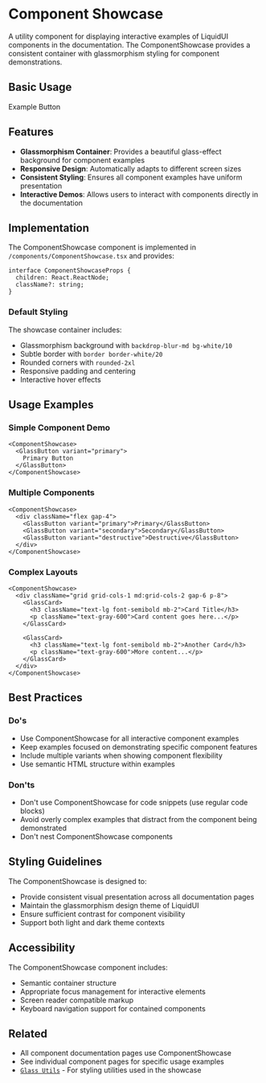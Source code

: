 
# Component Showcase

A utility component for displaying interactive examples of LiquidUI components in the documentation. The ComponentShowcase provides a consistent container with glassmorphism styling for component demonstrations.

## Basic Usage

<ComponentShowcase>
  <GlassButton>Example Button</GlassButton>
</ComponentShowcase>

## Features

- **Glassmorphism Container**: Provides a beautiful glass-effect background for component examples
- **Responsive Design**: Automatically adapts to different screen sizes
- **Consistent Styling**: Ensures all component examples have uniform presentation
- **Interactive Demos**: Allows users to interact with components directly in the documentation

## Implementation

The ComponentShowcase component is implemented in `/components/ComponentShowcase.tsx` and provides:

```tsx
interface ComponentShowcaseProps {
  children: React.ReactNode;
  className?: string;
}
```

### Default Styling

The showcase container includes:
- Glassmorphism background with `backdrop-blur-md bg-white/10`
- Subtle border with `border border-white/20`
- Rounded corners with `rounded-2xl`
- Responsive padding and centering
- Interactive hover effects

## Usage Examples

### Simple Component Demo

```tsx
<ComponentShowcase>
  <GlassButton variant="primary">
    Primary Button
  </GlassButton>
</ComponentShowcase>
```

### Multiple Components

```tsx
<ComponentShowcase>
  <div className="flex gap-4">
    <GlassButton variant="primary">Primary</GlassButton>
    <GlassButton variant="secondary">Secondary</GlassButton>
    <GlassButton variant="destructive">Destructive</GlassButton>
  </div>
</ComponentShowcase>
```

### Complex Layouts

```tsx
<ComponentShowcase>
  <div className="grid grid-cols-1 md:grid-cols-2 gap-6 p-8">
    <GlassCard>
      <h3 className="text-lg font-semibold mb-2">Card Title</h3>
      <p className="text-gray-600">Card content goes here...</p>
    </GlassCard>
    
    <GlassCard>
      <h3 className="text-lg font-semibold mb-2">Another Card</h3>
      <p className="text-gray-600">More content...</p>
    </GlassCard>
  </div>
</ComponentShowcase>
```

## Best Practices

### Do's
- Use ComponentShowcase for all interactive component examples
- Keep examples focused on demonstrating specific component features
- Include multiple variants when showing component flexibility
- Use semantic HTML structure within examples

### Don'ts
- Don't use ComponentShowcase for code snippets (use regular code blocks)
- Avoid overly complex examples that distract from the component being demonstrated
- Don't nest ComponentShowcase components

## Styling Guidelines

The ComponentShowcase is designed to:
- Provide consistent visual presentation across all documentation pages
- Maintain the glassmorphism design theme of LiquidUI
- Ensure sufficient contrast for component visibility
- Support both light and dark theme contexts

## Accessibility

The ComponentShowcase component includes:
- Semantic container structure
- Appropriate focus management for interactive elements
- Screen reader compatible markup
- Keyboard navigation support for contained components

## Related

- All component documentation pages use ComponentShowcase
- See individual component pages for specific usage examples
- [`Glass Utils`](/components/glass-utils) - For styling utilities used in the showcase